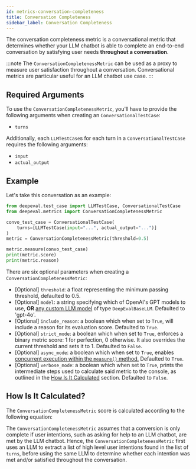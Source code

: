 ```yaml
---
id: metrics-conversation-completeness
title: Conversation Completeness
sidebar_label: Conversation Completeness
---
```



The conversation completeness metric is a conversational metric that determines whether your LLM chatbot is able to complete an end-to-end conversation by satisfying user needs **throughout a conversation**.

:::note
The `ConversationCompletenessMetric` can be used as a proxy to measure user satisfaction throughout a conversation. Conversational metrics are particular useful for an LLM chatbot use case.
:::

## Required Arguments

To use the `ConversationCompletenessMetric`, you'll have to provide the following arguments when creating an `ConversationalTestCase`:

- `turns`

Additionally, each `LLMTestCase`s for each turn in a `ConversationalTestCase` requires the following arguments:

- `input`
- `actual_output`

## Example

Let's take this conversation as an example:

```python
from deepeval.test_case import LLMTestCase, ConversationalTestCase
from deepeval.metrics import ConversationCompletenessMetric

convo_test_case = ConversationalTestCase(
    turns=[LLMTestCase(input="...", actual_output="...")]
)
metric = ConversationCompletenessMetric(threshold=0.5)

metric.measure(convo_test_case)
print(metric.score)
print(metric.reason)
```

There are six optional parameters when creating a `ConversationCompletenessMetric`:

- [Optional] `threshold`: a float representing the minimum passing threshold, defaulted to 0.5.
- [Optional] `model`: a string specifying which of OpenAI's GPT models to use, **OR** [any custom LLM model](metrics-introduction#using-a-custom-llm) of type `DeepEvalBaseLLM`. Defaulted to 'gpt-4o'.
- [Optional] `include_reason`: a boolean which when set to `True`, will include a reason for its evaluation score. Defaulted to `True`.
- [Optional] `strict_mode`: a boolean which when set to `True`, enforces a binary metric score: 1 for perfection, 0 otherwise. It also overrides the current threshold and sets it to 1. Defaulted to `False`.
- [Optional] `async_mode`: a boolean which when set to `True`, enables [concurrent execution within the `measure()` method.](metrics-introduction#measuring-metrics-in-async) Defaulted to `True`.
- [Optional] `verbose_mode`: a boolean which when set to `True`, prints the intermediate steps used to calculate said metric to the console, as outlined in the [How Is It Calculated](#how-is-it-calculated) section. Defaulted to `False`.

## How Is It Calculated?

The `ConversationCompletenessMetric` score is calculated according to the following equation:

<Equation formula="\text{Conversation Completeness} = \frac{\text{Number of Satisfied User Intentions in Conversation}}{\text{Total Number of User Intentions in Conversation}}" />

The `ConversationCompletenessMetric` assumes that a conversion is only complete if user intentions, such as asking for help to an LLM chatbot, are met by the LLM chatbot. Hence, the `ConversationCompletenessMetric` first uses an LLM to extract a list of high level user intentions found in the list of `turns`, before using the same LLM to determine whether each intention was met and/or satisfied throughout the conversation.
